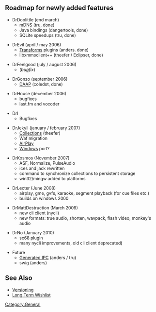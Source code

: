 == Roadmap for newly added features ==

* DrDoolittle (end march)
** [[mDNS]] (tru, done)
** Java bindings (dangertools, done)
** SQLite speedups (tru, done)

* DrEvil (april / may 2006)
** [[Transforms]] plugins (anders. done)
** libxmmsclient++ (theefer / Eclipser, done)

* DrFeelgood (july / august 2006)
** (''bugfix'')

* DrGonzo (september 2006)
** [[SoC:DAAP | DAAP]] (coledot, done)

* DrHouse (december 2006)
** bugfixes
** last.fm and vocoder

* DrI
** Bugfixes

* DrJekyll (january / february 2007)
** [[Collections]] (theefer)
** Waf migration
** [[SoC:AirTunes| AirPlay]]
** [[Windows]] port?

* DrKosmos (November 2007)
** ASF, Normalize, PulseAudio
** ices and jack rewritten
** command to synchronize collections to persistent storage
** win32/mingw added to platforms

* DrLecter (June 2008)
** airplay, gme, gvfs, karaoke, segment playback (for cue files etc.)
** builds on windows 2000

* DrMattDestruction (March 2009)
** new cli client (nycli)
** new formats: true audio, shorten, wavpack, flash video, monkey's audio

* DrNo (January 2010)
** sc68 plugin
** many nycli improvements, old cli client deprecated)

* Future
** [[Generated IPC]] (anders / tru)
** swig (anders)

== See Also ==
* [[Versioning]]
* [http://bugs.xmms2.xmms.se/view.php?id=520 Long Term Wishlist]

[[Category:General]]